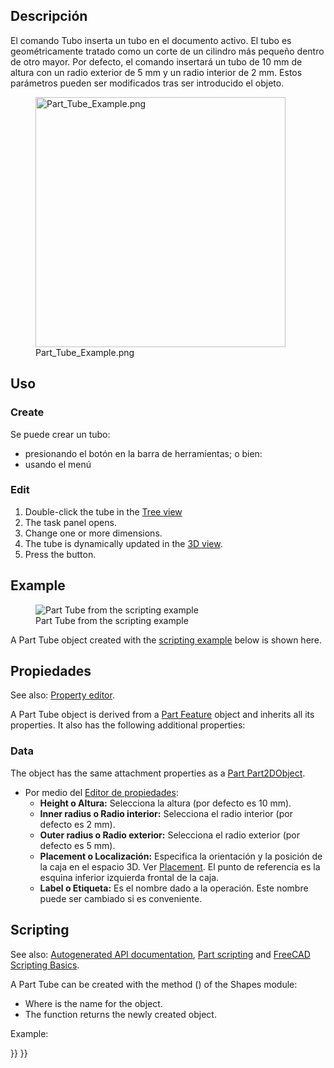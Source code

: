 <languages/>

<div class="mw-translate-fuzzy">
{{Docnav/es
|[[Part_Torus/es|Toro]]
|[[Part_Primitives/es|Primitivas]]
|[[Part_Workbench/es|Part]]
|IconL=Part_Torus.svg
|IconR=Part_Primitives.svg
|IconC=Workbench_Part.svg
}}
</div>

<div class="mw-translate-fuzzy">
{{GuiCommand/es
|Name=Part Tube
|Name/es=Part Tubo
|MenuLocation=Pieza → Primitivas → Crear un tubo
|Workbenches=[[Part_Workbench/es|Part]]
|Version=0.19
|Seealso=[[Part_CreatePrimitives/es|Part CreatePrimitives]]
}}
</div>

<span id="Description"></span>
==Descripción==

<div class="mw-translate-fuzzy">
El comando Tubo inserta un tubo en el documento activo. El tubo es geométricamente tratado como un corte de un cilindro más pequeño dentro de otro mayor. Por defecto, el comando insertará un tubo de 10 mm de altura con un radio exterior de 5 mm y un radio interior de 2 mm. Estos parámetros pueden ser modificados tras ser introducido el objeto.
</div>

[[Image:Part_Tube_Example.png|400px]]

<span id="Usage"></span>
==Uso==

=== Create ===

<div class="mw-translate-fuzzy">
Se puede crear un tubo:
* presionando el botón {{Button|[[Image:Part_Tube.svg|16px]] '''Crea un Tubo'''}} en la barra de herramientas; o bien:
* usando el menú {{MenuCommand|Pieza → Primitivas → Crear un tubo}}
</div>

=== Edit ===

# Double-click the tube in the [[Tree_view|Tree view]]
# The {{MenuCommand|Tube}} task panel opens.
# Change one or more dimensions.
# The tube is dynamically updated in the [[3D_view|3D view]].
# Press the {{Button|OK}} button.

== Example ==

[[Image:Part_Tube_Scripting_Example.png|thumb|Part Tube from the scripting example]]

A Part Tube object created with the [[#Scripting|scripting example]] below is shown here.

<span id="Properties"></span>
==Propiedades==

See also: [[Property_editor|Property editor]].

A Part Tube object is derived from a [[Part_Feature|Part Feature]] object and inherits all its properties. It also has the following additional properties:

=== Data ===

{{TitleProperty|Attachment}}

The object has the same attachment properties as a [[Part_Part2DObject#Data|Part Part2DObject]].

{{TitleProperty|Tube}}

<div class="mw-translate-fuzzy">
* Por medio del [[Property_editor/es|Editor de propiedades]]:
** '''Height o Altura:''' Selecciona la altura (por defecto es 10 mm).
** '''Inner radius o Radio interior:''' Selecciona el radio interior (por defecto es 2 mm).
** '''Outer radius o Radio exterior:''' Selecciona el radio exterior (por defecto es 5 mm).
** '''Placement o Localización:''' Especifica la orientación y la posición de la caja en el espacio 3D. Ver [[Placement/es | Placement]]. El punto de referencia es la esquina inferior izquierda frontal de la caja.
** '''Label o Etiqueta:''' Es el nombre dado a la operación. Este nombre puede ser cambiado si es conveniente.
</div>

== Scripting ==

See also: [https://freecad.github.io/SourceDoc/ Autogenerated API documentation], [[Part_scripting|Part scripting]] and [[FreeCAD_Scripting_Basics|FreeCAD Scripting Basics]].

A Part Tube can be created with the {{Incode|addTube()}} method ({{Version|0.20}}) of the Shapes module:

{{Code|code=
tube = Shapes.addTube(FreeCAD.ActiveDocument, "myTube")
}}

* Where {{Incode|"myTube"}} is the name for the object.
* The function returns the newly created object.

Example:

{{Code|code=
import FreeCAD as App
from BasicShapes import Shapes

doc = App.activeDocument()

tube = Shapes.addTube(FreeCAD.ActiveDocument, "myTube")
tube.Height = 20
tube.InnerRadius = 2
tube.OuterRadius = 3
tube.Placement = App.Placement(App.Vector(2, 4, 5), App.Rotation(60, 60, 30))

doc.recompute()
}}


<div class="mw-translate-fuzzy">
{{Docnav/es
|[[Part_Torus/es|Toro]]
|[[Part_Primitives/es|Primitivas]]
|[[Part_Workbench/es|Part]]
|IconL=Part_Torus.svg
|IconR=Part_Primitives.svg
|IconC=Workbench_Part.svg
}}
</div>

{{Part_Tools_navi{{#translation:}}}}
{{Userdocnavi{{#translation:}}}}